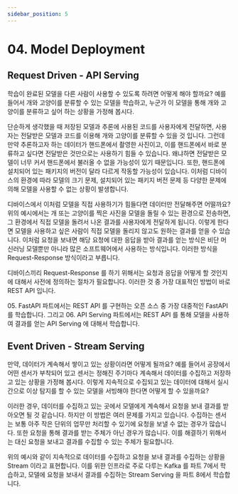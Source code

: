 ```yaml
---
sidebar_position: 5
---
```

# 04. Model Deployment

## Request Driven - API Serving

학습이 완료된 모델을 다른 사람이 사용할 수 있도록 하려면 어떻게 해야 할까요?
예를 들어서 개와 고양이를 분류할 수 있는 모델을 학습하고, 누군가 이 모델을 통해 개와 고양이를 분류하고 싶어 하는 상황을 가정해 봅시다.

단순하게 생각했을 때 저장된 모델과 추론에 사용된 코드를 사용자에게 전달하면, 사용자는 전달받은 모델과 코드를 이용해 개와 고양이를 분류할 수 있을 것 입니다.
그런데 만약 추론하고자 하는 데이터가 핸드폰에서 촬영한 사진이고, 이를 핸드폰에서 바로 분류하고 싶다면 전달받은 것만으로는 사용하기 힘들 수 있습니다.
왜냐하면 전달받은 모델이 너무 커서 핸드폰에서 불러올 수 없을 가능성이 있기 때문입니다. 또한, 핸드폰에 설치되어 있는 패키지의 버전이 달라 다르게 작동할 가능성이 있습니다. 이처럼 디바이스의 환경에 따라 모델의 크기 문제, 설치되어 있는 패키지 버전 문제 등 다양한 문제에 의해 모델을 사용할 수 없는 상황이 발생합니다.

디바이스에서 이처럼 모델을 직접 사용하기가 힘들다면 데이터만 전달해주면 어떨까요? 위의 예시에서는 개 또는 고양이를 찍은 사진을 모델을 돌릴 수 있는 환경으로 전송하면, 그 환경에서 직접 모델을 돌려서 나온 결과를 사용자에게 전달하게 됩니다. 이렇게 한다면 모델을 사용하고 싶은 사람이 직접 모델을 돌리지 않고도 원하는 결과를 얻을 수 있습니다. 이처럼 요청을 보내면 해당 요청에 대한 응답을 받아 결과를 얻는 방식은 비단 머신러닝 모델뿐만 아니라 많은 소프트웨어에서 사용하는 방식입니다.
이러한 방식을 Request-Response 방식이라고 부릅니다.

디바이스끼리 Request-Response 를 하기 위해서는 요청과 응답을 어떻게 할 것인지에 대해서 사전에 정의하는 절차가 필요합니다. 이러한 것 중 가장 대표적인 방법이 바로 REST API 입니다.

<Part>05. FastAPI</Part> 파트에서는 REST API 를 구현하는 오픈 소스 중 가장 대중적인 FastAPI 를 학습합니다. 
그리고 <Part>06. API Serving</Part> 파트에서는 REST API 를 통해 모델을 사용하여 결과를 얻는 API Serving 에 대해서 학습합니다.

## Event Driven - Stream Serving

만약, 데이터가 계속해서 쌓이고 있는 상황이라면 어떻게 될까요?
예를 들어서 공장에서 어떤 센서가 부착되어 있고 센서는 정해진 주기마다 계속해서 데이터를 수집하고 저장하고 있는 상황을 가정해 봅시다. 이렇게 지속적으로 수집되고 있는 데이터에 대해서 실시간으로 이상 탐지를 할 수 있는 모델을 서빙해야 한다면 어떻게 할 수 있을까요?

이러한 경우, 데이터를 수집하고 있는 곳에서 모델에게 계속해서 요청을 보내 결과를 받아오면 될 것 같습니다. 하지만 이 방법은 여러 문제를 가지고 있습니다. 수집하는 센서는 보통 아주 작은 단위의 업무만 처리할 수 있기에 요청을 보낼 수 없는 경우가 많습니다. 또한 요청을 통해 결과를 받는 주체가 아닌 경우가 많습니다. 이를 해결하기 위해서는 대신 요청을 보내고 결과를 수집할 수 있는 주체가 필요합니다. 

위의 예시와 같이 지속적으로 데이터를 수집하고 요청을 보내 결과를 수집하는 상황을 Stream 이라고 표현합니다. 이를 위한 인프라로 주로 다루는 Kafka 를 파트 7에서 학습하고, 모델에 요청을 보내서 결과를 수집하는 Stream Serving 을 파트 8에서 학습합니다.